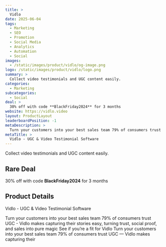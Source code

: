 ```yaml
---
title: >
  Vidlo
date: 2025-06-04
tags:
  - Marketing
  - SEO
  - Promotion
  - Social Media
  - Analytics
  - Automation
  - Social
images:
  - /static/images/product/vidlo/og-image.png
logo: /static/images/product/vidlo/logo.png
summary: >
  Collect video testimonials and UGC content easily.
categories:
  - Marketing
subcategories:
  - Social
deal: >
  30% off with code **BlackFriday2024** for 3 months
website: https://vidlo.video
layout: ProductLayout
leaderboardPosition: -1
metaDescription: >
  Turn your customers into your best sales team 79% of consumers trust UGC - Vidlo makes capturing their stories easy, turning trust, social proof, and sales into pure magic See if you’re a fit for Vidlo Turn your customers into your best sales team 79% of consumers trust UGC — Vidlo makes capturing their
metaTitle: >
  Vidlo - UGC & Video Testimonial Software
---
```

Collect video testimonials and UGC content easily.

## Rare Deal

30% off with code **BlackFriday2024** for 3 months

## Product Details

Vidlo - UGC & Video Testimonial Software

Turn your customers into your best sales team 79% of consumers trust UGC - Vidlo makes capturing their stories easy, turning trust, social proof, and sales into pure magic See if you’re a fit for Vidlo Turn your customers into your best sales team 79% of consumers trust UGC — Vidlo makes capturing their
